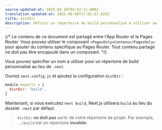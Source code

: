 ```yaml
---
source-updated-at: 2025-05-16T04:52:11.000Z
translation-updated-at: 2025-06-06T17:01:57.825Z
title: distDir
description: Définir un répertoire de build personnalisé à utiliser au lieu du répertoire .next par défaut.
---
```


{/* Le contenu de ce document est partagé entre l'App Router et le Pages Router. Vous pouvez utiliser le composant `<PagesOnly>Contenu</PagesOnly>` pour ajouter du contenu spécifique au Pages Router. Tout contenu partagé ne doit pas être encapsulé dans un composant. */}

Vous pouvez spécifier un nom à utiliser pour un répertoire de build personnalisé au lieu de `.next`.

Ouvrez `next.config.js` et ajoutez la configuration `distDir` :

```js filename="next.config.js"
module.exports = {
  distDir: 'build',
}
```

Maintenant, si vous exécutez `next build`, Next.js utilisera `build` au lieu du dossier `.next` par défaut.

> `distDir` **ne doit pas** sortir de votre répertoire de projet. Par exemple, `../build` est un répertoire **invalide**.